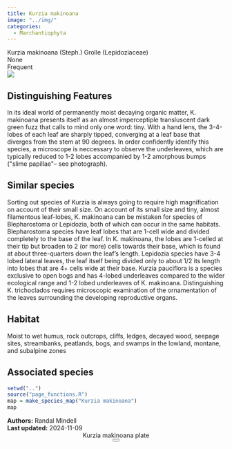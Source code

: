 ```yaml
---
title: Kurzia makinoana
image: "../img/"
categories:
  - Marchantiophyta
---
```


<div class="info-panel">
 <div class="info-top">
  <div class="taxon-scientific"><span class="taxon-name">Kurzia makinoana</span> <span class="taxon-authority">(Steph.) Grolle</span> <span class="taxon-family">(Lepidoziaceae)</span></div>
  <div class="taxon-common">None</div>
 </div>
 <div class="info-bottom">
  <div class="taxon-qnd"></div>
  <div class="taxon-abundance">Frequent</div>
 </div>
</div>
<div class="imerss-content-frame">
 <div class="imerss-image-header">
  <div class="imerss-image-holder imerss-column-left" data-toggle="tooltip" style="background-image: url(../img/)" title="">
  </div>

  <div class="imerss-image-holder imerss-column-right" data-toggle="tooltip" style="background-image: url(../img/)" title="">
  </div>
 
 </div>
 <div class="imerss-content-lower">
  <div class="imerss-column-left">
  <div class="tab-microscope" data-micromodal-trigger="modal-plate">
  <img src="../img/bryo guide microscope.png"/>
  </div>

<h2>Distinguishing Features</h2>

In its ideal world of permanently moist decaying organic matter, K. makinoana presents itself as an almost imperceptiple transluscent dark green fuzz that calls to mind only one word: tiny. With a hand lens, the 3-4-lobes of each leaf are sharply tipped, converging at a leaf base that diverges from the stem at 90 degrees. In order confidently identify this species, a microscope is neccessary to observe the underleaves, which are typically reduced to 1-2 lobes accompanied by 1-2 amorphous bumps (&quot;slime papillae&quot;-- see photograph).

<h2>Similar species</h2>

Sorting out species of Kurzia is always going to require high magnification on account of their small size. On account of its small size and tiny, almost filamentous leaf-lobes, K. makinoana can be mistaken for species of Blepharostoma or Lepidozia, both of which can occur in the same habitats. Blepharostoma species have leaf lobes that are 1-cell wide and divided completely to the base of the leaf. In K. makinoana, the lobes are 1-celled at their tip but broaden to 2 (or more) cells towards their base, which is found at about three-quarters down the leaf's length. Lepidozia species have 3-4 lobed lateral leaves, the leaf itself being divided only to about 1/2 its length into lobes that are 4+ cells wide at their base. Kurzia pauciflora is a species exclusive to open bogs and has 4-lobed underleaves compared to the wider ecological range and 1-2 lobed underleaves of K. makinoana. Distinguishing K. trichoclados requires microscopic examination of the ornamentation of the leaves surrounding the developing reproductive organs.

<h2>Habitat</h2>

Moist to wet humus, rock outcrops, cliffs, ledges, decayed wood, seepage sites, streambanks, peatlands, bogs, and swamps in the lowland, montane, and subalpine zones

<h2>Associated species</h2>


</div>

<div class="imerss-column-right">

<div class="imerss-image-holder imerss-column-right" data-toggle="tooltip" style="background-image: url(../img/)" title="">
</div>

<div class="imerss-map-holder">
```r
setwd("..")
source("page_functions.R")
map = make_species_map("Kurzia makinoana")
map
```
</div>

</div>

</div>
</div>

<div class="taxon-footer">
 <div class="taxon-authors"><b>Authors:</b> <span>Randal Mindell</span></div>
 <div class="taxon-update"><b>Last updated:</b> <span>2024-11-09</span></div>
</div>

<div class="modal micromodal-slide" id="modal-plate" aria-hidden="true">
 <div class="modal__overlay" tabindex="-1" data-micromodal-close>
  <div class="modal__container" role="dialog" aria-modal="true" aria-labelledby="modal-plate-title" >
   <header class="modal__header">
   <div class="modal__title" id="modal-plate-title">
  Kurzia makinoana plate
   </div>
   <button class="modal__close" aria-label="Close" data-micromodal-close></button>
   </header>
  <div class="modal__content" id="modal-plate-content">
   <div class="imerss-image-holder" data-toggle="tooltip" style="background-image: url(../img/)" title="">
  </div>
  </div>
  </div>
 </div>
</div>

<script src="../js/micromodal.min.js"></script>
<link href="../css/style-taxon.css" rel="stylesheet">
<link href="../css/micromodal.css" rel="stylesheet">

<script>
MicroModal.init();
</script>

